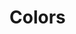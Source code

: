 

<Meta title="Design System|Colors" />

# Colors

<ColorPalette>
  <ColorItem
    title="theme.colors.blue"
    subtitle="Blue"
    colors={[theme.colors.navy, theme.colors.blue]}
  />
  <ColorItem
    title="theme.colors.white"
    subtitle="White"
    colors={[theme.colors.white]}
  />
  <ColorItem
    title="theme.colors.black"
    subtitle="Black"
    colors={[theme.colors.black]}
  />
  <ColorItem
    title="theme.colors.blue"
    subtitle="Navy"
    colors={[theme.colors.navy]}
  />
  <ColorItem
    title="theme.colors.blue"
    subtitle="Blue Shades"
    colors={[
      theme.colors.blue100,
      theme.colors.blue200,
      theme.colors.blue300,
      theme.colors.blue400,
      theme.colors.blue500,
      theme.colors.blue600,
      theme.colors.blue700,
      theme.colors.blue800,
      theme.colors.blue900,
    ]}
  />
</ColorPalette>
